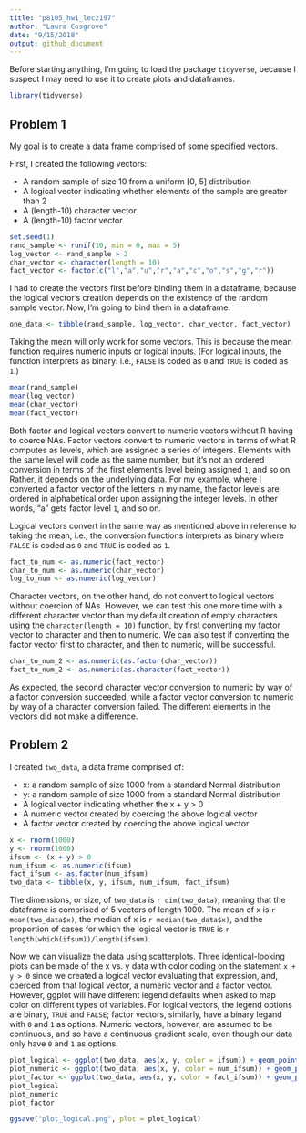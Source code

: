 ```yaml
---
title: "p8105_hw1_lec2197"
author: "Laura Cosgrove"
date: "9/15/2018"
output: github_document
---
```


Before starting anything, I'm going to load the package `tidyverse`, because I suspect I may need to use it to create plots and dataframes.

```r
library(tidyverse)
```

## Problem 1

My goal is to create a data frame comprised of some specified vectors.

First, I created the following vectors:

* A random sample of size 10 from a uniform [0, 5] distribution
* A logical vector indicating whether elements of the sample are greater than 2
* A (length-10) character vector
* A (length-10) factor vector

```r
set.seed(1)
rand_sample <- runif(10, min = 0, max = 5)
log_vector <- rand_sample > 2
char_vector <- character(length = 10)
fact_vector <- factor(c("l","a","u","r","a","c","o","s","g","r"))
```

I had to create the vectors first before binding them in a dataframe, because the logical vector's creation depends on the existence of the random sample vector. Now, I'm going to bind them in a dataframe.

```r
one_data <- tibble(rand_sample, log_vector, char_vector, fact_vector)
```

Taking the mean will only work for some vectors. This is because the mean function requires numeric inputs or logical inputs. (For logical inputs, the function interprets as binary: i.e., `FALSE` is coded as `0` and `TRUE` is coded as `1`.)

```r
mean(rand_sample)
mean(log_vector)
mean(char_vector)
mean(fact_vector)
```

Both factor and logical vectors convert to numeric vectors without R having to coerce NAs. Factor vectors convert to numeric vectors in terms of what R computes as levels, which are assigned a series of integers. Elements with the same level will code as the same number, but it's not an ordered conversion in terms of the first element's level being assigned `1`, and so on. Rather, it depends on the underlying data. For my example, where I converted a factor vector of the letters in my name, the factor levels are ordered in alphabetical order upon assigning the integer levels. In other words, "a" gets factor level `1`, and so on.

Logical vectors convert in the same way as mentioned above in reference to taking the mean, i.e., the conversion functions interprets as binary where `FALSE` is coded as `0` and `TRUE` is coded as `1`.

```r
fact_to_num <- as.numeric(fact_vector)
char_to_num <- as.numeric(char_vector)
log_to_num <- as.numeric(log_vector)
```

Character vectors, on the other hand, do not convert to logical vectors without coercion of NAs. However, we can test this one more time with a different character vector than my default creation of empty characters using the `character(length = 10)` function, by first converting my factor vector to character and then to numeric. We can also test if converting the factor vector first to character, and then to numeric, will be successful.

```r
char_to_num_2 <- as.numeric(as.factor(char_vector))
fact_to_num_2 <- as.numeric(as.character(fact_vector))
```

As expected, the second character vector conversion to numeric by way of a factor conversion succeeded, while a factor vector conversion to numeric by way of a character conversion failed. The different elements in the vectors did not make a difference.

## Problem 2

I created `two_data`, a data frame comprised of:

* x: a random sample of size 1000 from a standard Normal distribution
* y: a random sample of size 1000 from a standard Normal distribution
* A logical vector indicating whether the x + y > 0
* A numeric vector created by coercing the above logical vector
* A factor vector created by coercing the above logical vector

```r
x <- rnorm(1000)
y <- rnorm(1000)
ifsum <- (x + y) > 0
num_ifsum <- as.numeric(ifsum)
fact_ifsum <- as.factor(num_ifsum)
two_data <- tibble(x, y, ifsum, num_ifsum, fact_ifsum)
```

The dimensions, or size, of `two_data` is `r dim(two_data)`, meaning that the dataframe is comprised of 5 vectors of length 1000. The mean of x is `r mean(two_data$x)`, the median of x is `r median(two_data$x)`, and the proportion of cases for which the logical vector is `TRUE` is `r length(which(ifsum))/length(ifsum)`.

Now we can visualize the data using scatterplots. Three identical-looking plots can be made of the x vs. y data with color coding on the statement `x + y > 0` since we created a logical vector evaluating that expression, and, coerced from that logical vector, a numeric vector and a factor vector. However, ggplot will have different legend defaults when asked to map color on different types of variables. For logical vectors, the legend options are binary, `TRUE` and `FALSE`; factor vectors, similarly, have a binary legand with `0` and `1` as options. Numeric vectors, however, are assumed to be continuous, and so have a continuous gradient scale, even though our data only have `0` and `1` as options. 

```r
plot_logical <- ggplot(two_data, aes(x, y, color = ifsum)) + geom_point(size = 0.5)
plot_numeric <- ggplot(two_data, aes(x, y, color = num_ifsum)) + geom_point(size = 0.5)
plot_factor <- ggplot(two_data, aes(x, y, color = fact_ifsum)) + geom_point(size = 0.5)
plot_logical
plot_numeric
plot_factor
```

```r
ggsave("plot_logical.png", plot = plot_logical)
```

